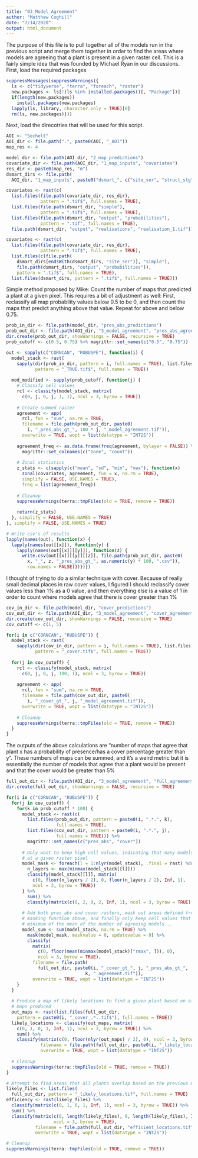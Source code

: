 ```yaml
---
title: "03_Model_Agreement"
author: "Matthew Coghill"
date: "7/14/2020"
output: html_document
---
```


The purpose of this file is to pull together all of the models run in the previous script and merge them together in order to find the areas where models are agreeing that a plant is present in a given raster cell. This is a fairly simple idea that was founded by Michael Ryan in our discussions. First, load the required packages

```r

suppressMessages(suppressWarnings({
  ls <- c("tidyverse", "terra", "foreach", "raster")
  new.packages <- ls[!(ls %in% installed.packages()[, "Package"])]
  if(length(new.packages))
    install.packages(new.packages)
  lapply(ls, library, character.only = TRUE)[0]
  rm(ls, new.packages)}))

```

Next, load the direcotries that will be used for this script.

```r

AOI <- "Sechelt"
AOI_dir <- file.path(".", paste0(AOI, "_AOI"))
map_res <- 4

model_dir <- file.path(AOI_dir, "2_map_predictions")
covariate_dir <- file.path(AOI_dir, "1_map_inputs", "covariates")
res_dir <- paste0(map_res, "m")
dsmart_dirs <- file.path(
  AOI_dir, "1_map_inputs", paste0("dsmart_", c("site_ser", "struct_stg")))

covariates <- rast(c(
  list.files(file.path(covariate_dir, res_dir), 
             pattern = ".tif$", full.names = TRUE),
  list.files(file.path(dsmart_dir, "simple"), 
             pattern = ".tif$", full.names = TRUE),
  list.files(file.path(dsmart_dir, "output", "probabilities"), 
             pattern = ".tif", full.names = TRUE),
  file.path(dsmart_dir, "output", "realisations", "realisation_1.tif")))

covariates <- rast(c(
  list.files(file.path(covariate_dir, res_dir), 
             pattern = ".tif$", full.names = TRUE),
  list.files(c(file.path(
    dsmart_dirs[endsWith(dsmart_dirs, "site_ser")], "simple"), 
    file.path(dsmart_dirs, "output", "probabilities")), 
    pattern = ".tif$", full.names = TRUE),
  list.files(dsmart_dirs, pattern = ".tif$", full.names = TRUE)))

```

Simple method proposed by Mike: Count the number of maps that predicted a plant at a given pixel. This requires a bit of adjustment as well: First, reclassify all map probability values below 0.5 to be 0, and then count the maps that predict anything above that value. Repeat for above and below 0.75.

```r

prob_in_dir <- file.path(model_dir, "pres_abs_predictions")
prob_out_dir <- file.path(AOI_dir, "3_model_agreement", "pres_abs_agreement")
dir.create(prob_out_dir, showWarnings = FALSE, recursive = TRUE)
prob_cutoff <- c(0.5, 0.75) %>% magrittr::set_names(c("0.5", "0.75"))

out <- sapply(c("CORNCAN", "RUBUSPE"), function(i) {
  model_stack <- rast(
    sapply(dir(prob_in_dir, pattern = i, full.names = TRUE), list.files, 
           pattern = "_TRUE.tif$", full.names = TRUE))
  
  mod_modified <- sapply(prob_cutoff, function(j) {
    # Classify cell values
    rcl <- classify(model_stack, matrix(
      c(0, j, 0, j, 1, 1), ncol = 3, byrow = TRUE))
    
    # Create summed raster
    agreement <- app(
      rcl, fun = "sum", na.rm = TRUE,
      filename = file.path(prob_out_dir, paste0(
        i, "_pres_abs_gt_", 100 * j, "_model_agreement.tif")), 
      overwrite = TRUE, wopt = list(datatype = "INT2S"))
    
    agreement_freq <- as.data.frame(freq(agreement, bylayer = FALSE)) %>%
      magrittr::set_colnames(c("zone", "count"))
    
    # Zonal statistics
    z_stats <- c(sapply(c("mean", "sd", "min", "max"), function(x) 
      zonal(covariates, agreement, fun = x, na.rm = TRUE), 
      simplify = FALSE, USE.NAMES = TRUE), 
      freq = list(agreement_freq))
    
    # Cleanup
    suppressWarnings(terra::tmpFiles(old = TRUE, remove = TRUE))
    
    return(z_stats)
  }, simplify = FALSE, USE.NAMES = TRUE)
}, simplify = FALSE, USE.NAMES = TRUE)

# Write csv's of results
lapply(names(out), function(x) {
  lapply(names(out[[x]]), function(y) {
    lapply(names(out[[x]][[y]]), function(z) {
      write.csv(out[[x]][[y]][[z]], file.path(prob_out_dir, paste0(
        x, "_", z, "_pres_abs_gt_", as.numeric(y) * 100, ".csv")), 
        row.names = FALSE)})})})

```

I thought of trying to do a similar technique with cover. Because of really small decimal places in raw cover values, I figured I should reclassify cover values less than 1% as a 0 value, and then everything else is a value of 1 in order to count where models agree that there is cover greater than 1%

```r

cov_in_dir <- file.path(model_dir, "cover_predictions")
cov_out_dir <- file.path(AOI_dir, "3_model_agreement", "cover_agreement")
dir.create(cov_out_dir, showWarnings = FALSE, recursive = TRUE)
cov_cutoff <- c(1, 5)

for(i in c("CORNCAN", "RUBUSPE")) {
  model_stack <- rast(
    sapply(dir(cov_in_dir, pattern = i, full.names = TRUE), list.files, 
           pattern = "_cover.tif$", full.names = TRUE))
  
  for(j in cov_cutoff) {
    rcl <- classify(model_stack, matrix(
      c(0, j, 0, j, 100, 1), ncol = 3, byrow = TRUE))
    
    agreement <- app(
      rcl, fun = "sum", na.rm = TRUE,
      filename = file.path(cov_out_dir, paste0(
        i, "_cover_gt_", j, "_model_agreement.tif")), 
      overwrite = TRUE, wopt = list(datatype = "INT2S"))
    
    # Cleanup
    suppressWarnings(terra::tmpFiles(old = TRUE, remove = TRUE))
  }
}

```

The outputs of the above calculations are "number of maps that agree that plant x has a probability of presence/has a cover percentage greater than y". These numbers of maps can be summed, and it's a weird metric but it is essentially the number of models that agree that a plant would be present and that the cover would be greater than 5%

```r

full_out_dir <- file.path(AOI_dir, "3_model_agreement", "full_agreement")
dir.create(full_out_dir, showWarnings = FALSE, recursive = TRUE)

for(i in c("CORNCAN", "RUBUSPE")) {
  for(j in cov_cutoff) {
    for(k in prob_cutoff * 100) {
      model_stack <- rast(c(
        list.files(prob_out_dir, pattern = paste0(i, ".*.", k),
                   full.names = TRUE), 
        list.files(cov_out_dir, pattern = paste0(i, ".*.", j), 
                   full.names = TRUE))) %>% 
        magrittr::set_names(c("pres_abs", "cover"))
      
      # Only want to keep high cell values, indicating that many models agree
      # at a given raster pixel
      model_mask <- foreach(l = 1:nlyr(model_stack), .final = rast) %do% {
        n_layers <- max(minmax(model_stack[[l]]))
        classify(model_stack[[l]], matrix(
          c(0, floor(n_layers / 2), 0, floor(n_layers / 2), Inf, 1), 
          ncol = 3, byrow = TRUE))
      } %>% 
        sum() %>% 
        classify(matrix(c(0, 2, 0, 2, Inf, 1), ncol = 3, byrow = TRUE))
      
      # Add both pres_abs and cover rasters, mask out areas defined from the 
      # masking function above, and finally only keep cell values that are
      # minimum of the mean of the number of agreeing models...
      model_sum <- sum(model_stack, na.rm = TRUE) %>% 
        mask(model_mask, maskvalue = 0, updatevalue = 0) %>% 
        classify(
          matrix(
            c(0, floor(mean(minmax(model_stack)["rmax", ])), 0), 
            ncol = 3, byrow = TRUE),
          filename = file.path(
            full_out_dir, paste0(i, "_cover_gt_", j, "_pres_abs_gt_",
                              k, "_agreement.tif")), 
          overwrite = TRUE, wopt = list(datatype = "INT2S"))
    }
  }
  
  # Produce a map of likely locations to find a given plant based on all other
  # maps produced
  out_maps <- rast(list.files(full_out_dir,
    pattern = paste0(i, "_cover_.*..tif$"), full.names = TRUE))
  likely_locations <- classify(out_maps, matrix(
    c(0, 1, 0, 1, Inf, 1), ncol = 3, byrow = TRUE)) %>% 
    sum() %>% 
    classify(matrix(c(0, floor(nlyr(out_maps) / 2), 0), ncol = 3, byrow = TRUE), 
             filename = file.path(full_out_dir, paste0(i, "_likely_locations.tif")), 
             overwrite = TRUE, wopt = list(datatype = "INT2S"))
  
  # Cleanup
  suppressWarnings(terra::tmpFiles(old = TRUE, remove = TRUE))
}

# Attempt to find areas that all plants overlap based on the previous maps.
likely_files <- list.files(
  full_out_dir, pattern = "_likely_locations.tif", full.names = TRUE)
efficiency <- rast(likely_files) %>% 
  classify(matrix(c(0, 1, 0, 1, Inf, 1), ncol = 3, byrow = TRUE)) %>% 
  sum() %>% 
  classify(matrix(c(0, length(likely_files), 0, length(likely_files), Inf, 1),
                  ncol = 3, byrow = TRUE), 
           filename = file.path(full_out_dir, "efficient_locations.tif"), 
           overwrite = TRUE, wopt = list(datatype = "INT2S"))

# Cleanup
suppressWarnings(terra::tmpFiles(old = TRUE, remove = TRUE))

```

